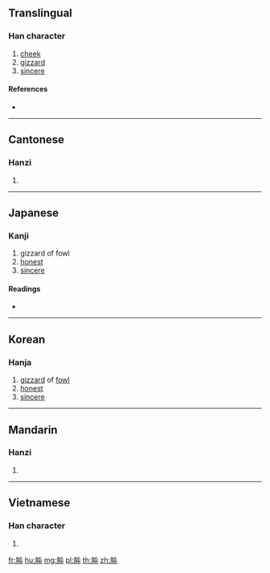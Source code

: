 {{character info/new}}
==Translingual==

===Han character===
{{Han char|rn=130|rad=肉|as=04|sn=8|four=75217|canj=BPU}}

# [[cheek]]
# [[gizzard]]
# [[sincere]]

====References====
* {{Han ref|kx=0975.130|dkj=29303|dj=1427.040|hdz=32047.100|uh=80AB|ud=32939|bh=AAD2|bd=43730}}

----

==Cantonese==

===Hanzi===
{{yue-hanzi|jyut=|y=jeun1}}

# {{defn|lang=yue|sort=肉04}}

----

==Japanese==

===Kanji===
{{ja-kanji|grade=|rs=肉04}}

# gizzard of fowl
# [[honest]]
# [[sincere]]

====Readings====
* {{ja-readings|on=[[しゅん]] (shun), [[さい]] (sai), [[すい]] (sui)|kun=[[ほおぼね]] (hoobone)|nanori=}}

----

==Korean==

===Hanja===
{{ko-hanja|hangeul=순|eumhun=|rv=sun|mr=sun|y=swun}}

# [[gizzard]] of [[fowl]]
# [[honest]]
# [[sincere]]

----

==Mandarin==

===Hanzi===
{{cmn-hanzi|pin=[[zhūn]] ([[zhun1]])|wg=chun<sup>1</sup>}}

# {{defn|lang=cmn|sort=肉04}}

----

==Vietnamese==

===Han character===
{{vi-hantu|[[truân]]|rs=肉04}}

# {{defn|lang=vi|sort=肉04}}

[[fr:肫]]
[[hu:肫]]
[[mg:肫]]
[[pl:肫]]
[[th:肫]]
[[zh:肫]]